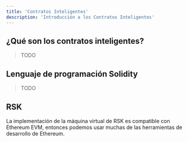 ---
title: 'Contratos Inteligentes'
description: 'Introducción a los Contratos Inteligentes'
---

## ¿Qué son los contratos inteligentes?

> TODO

## Lenguaje de programación Solidity

> TODO

## RSK 

La implementación de la máquina virtual de RSK es compatible con Ethereum EVM, entonces podemos usar muchas de las herramientas de desarrollo de Ethereum.
